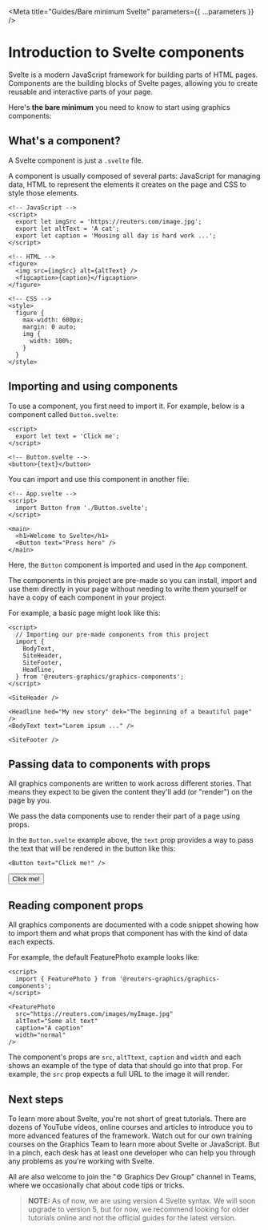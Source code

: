 
<Meta title="Guides/Bare minimum Svelte" parameters={{ ...parameters }} />

# Introduction to Svelte components

Svelte is a modern JavaScript framework for building parts of HTML pages. Components are the building blocks of Svelte pages, allowing you to create reusable and interactive parts of your page.

Here's **the bare minimum** you need to know to start using graphics components:

## What's a component?

A Svelte <Highlight>component</Highlight> is just a `.svelte` file.

A component is usually composed of several parts: JavaScript for managing data, HTML to represent the elements it creates on the page and CSS to style those elements.

```svelte
<!-- JavaScript -->
<script>
  export let imgSrc = 'https://reuters.com/image.jpg';
  export let altText = 'A cat';
  export let caption = 'Mousing all day is hard work ...';
</script>

<!-- HTML -->
<figure>
  <img src={imgSrc} alt={altText} />
  <figcaption>{caption}</figcaption>
</figure>

<!-- CSS -->
<style>
  figure {
    max-width: 600px;
    margin: 0 auto;
    img {
      width: 100%;
    }
  }
</style>
```

## Importing and using components

To use a component, you first need to import it. For example, below is a component called `Button.svelte`:

```svelte
<script>
  export let text = 'Click me';
</script>

<!-- Button.svelte -->
<button>{text}</button>
```

You can import and use this component in another file:

```svelte
<!-- App.svelte -->
<script>
  import Button from './Button.svelte';
</script>

<main>
  <h1>Welcome to Svelte</h1>
  <Button text="Press here" />
</main>
```

Here, the `Button` component is imported and used in the `App` component.

The components in this project are pre-made so you can install, import and use them directly in your page without needing to write them yourself or have a copy of each component in your project.

For example, a basic page might look like this:

```svelte
<script>
  // Importing our pre-made components from this project
  import {
    BodyText,
    SiteHeader,
    SiteFooter,
    Headline,
  } from '@reuters-graphics/graphics-components';
</script>

<SiteHeader />

<Headline hed="My new story" dek="The beginning of a beautiful page" />
<BodyText text="Lorem ipsum ..." />

<SiteFooter />
```

## Passing data to components with props

All graphics components are written to work across different stories. That means they expect to be given the content they'll add (or "render") on the page by you.

We pass the data components use to render their part of a page using <Highlight>props</Highlight>.

In the `Button.svelte` example above, the `text` prop provides a way to pass the text that will be rendered in the button like this:

```svelte
<Button text="Click me!" />
```

<button>Click me!</button>

## Reading component props

All graphics components are documented with a code snippet showing how to import them and what props that component has with the kind of data each expects.

For example, the default FeaturePhoto example looks like:

```svelte
<script>
  import { FeaturePhoto } from '@reuters-graphics/graphics-components';
</script>

<FeaturePhoto
  src="https://reuters.com/images/myImage.jpg"
  altText="Some alt text"
  caption="A caption"
  width="normal"
/>
```

The component's props are `src`, `altTtext`, `caption` and `width` and each shows an example of the type of data that should go into that prop. For example, the `src` prop expects a full URL to the image it will render.

## Next steps

To learn more about Svelte, you're not short of great tutorials. There are dozens of YouTube videos, online courses and articles to introduce you to more advanced features of the framework. Watch out for our own training courses on the Graphics Team to learn more about Svelte or JavaScript. But in a pinch, each desk has at least one developer who can help you through any problems as you're working with Svelte.

All are also welcome to join the "⚙️ Graphics Dev Group" channel in Teams, where we occasionally chat about code tips or tricks.

> **NOTE:** As of now, we are using version 4 Svelte syntax. We will soon upgrade to version 5, but for now, we recommend looking for older tutorials online and not the official guides for the latest version.
